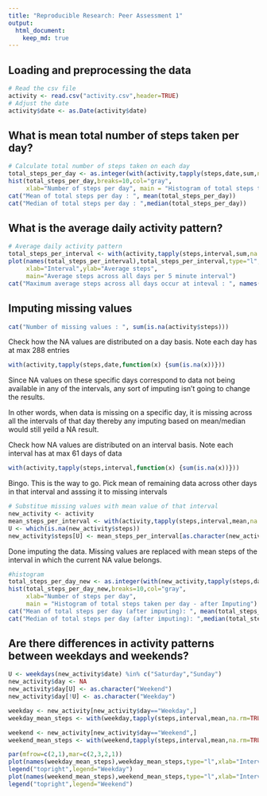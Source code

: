 ```yaml
---
title: "Reproducible Research: Peer Assessment 1"
output: 
  html_document:
    keep_md: true
---
```



## Loading and preprocessing the data
```r
# Read the csv file
activity <- read.csv("activity.csv",header=TRUE)
# Adjust the date
activity$date <- as.Date(activity$date)
```

## What is mean total number of steps taken per day?
```r
# Calculate total number of steps taken on each day
total_steps_per_day <- as.integer(with(activity,tapply(steps,date,sum,na.rm=TRUE)))
hist(total_steps_per_day,breaks=10,col="gray",
     xlab="Number of steps per day", main = "Histogram of total steps taken per day")
cat("Mean of total steps per day : ", mean(total_steps_per_day))
cat("Median of total steps per day : ",median(total_steps_per_day))
```

## What is the average daily activity pattern?
```r
# Average daily activity pattern
total_steps_per_interval <- with(activity,tapply(steps,interval,sum,na.rm=TRUE))
plot(names(total_steps_per_interval),total_steps_per_interval,type="l",
     xlab="Interval",ylab="Average steps",
     main="Average steps across all days per 5 minute interval")
cat("Maximum average steps across all days occur at inteval : ", names(total_steps_per_interval)[which.max(total_steps_per_interval)])
```


## Imputing missing values
```r
cat("Number of missing values : ", sum(is.na(activity$steps)))
```

Check how the NA values are distributed on a day basis. Note each day has at max 288 entries
```r
with(activity,tapply(steps,date,function(x) {sum(is.na(x))}))
```
Since NA values on these specific days correspond to data not being available in any of the intervals, any sort of imputing isn't going to change the results.

In other words, when data is missing on a specific day, it is missing across all the intervals of that day thereby any imputing based on mean/median would still yeild a NA result.

Check how NA values are distributed on an interval basis. Note each interval has at max 61 days of data
```r
with(activity,tapply(steps,interval,function(x) {sum(is.na(x))}))
```
Bingo. This is the way to go. Pick mean of remaining data across other days in that interval and asssing it to missing intervals
```r
# Substitue missing values with mean value of that interval
new_activity <- activity
mean_steps_per_interval <- with(activity,tapply(steps,interval,mean,na.rm=TRUE))
U <- which(is.na(new_activity$steps))
new_activity$steps[U] <- mean_steps_per_interval[as.character(new_activity$interval[U])]
```
Done imputing the data. Missing values are replaced with mean steps of the interval in which the current NA value belongs.
```r
#histogram
total_steps_per_day_new <- as.integer(with(new_activity,tapply(steps,date,sum,na.rm=TRUE)))
hist(total_steps_per_day_new,breaks=10,col="gray",
     xlab="Number of steps per day", 
     main = "Histogram of total steps taken per day - after Imputing")
cat("Mean of total steps per day (after imputing): ", mean(total_steps_per_day_new))
cat("Median of total steps per day (after imputing): ",median(total_steps_per_day_new))
```

## Are there differences in activity patterns between weekdays and weekends?
```r
U <- weekdays(new_activity$date) %in% c("Saturday","Sunday")
new_activity$day <- NA
new_activity$day[U] <- as.character("Weekend")
new_activity$day[!U] <- as.character("Weekday")

weekday <- new_activity[new_activity$day=="Weekday",]
weekday_mean_steps <- with(weekday,tapply(steps,interval,mean,na.rm=TRUE))

weekend <- new_activity[new_activity$day=="Weekend",]
weekend_mean_steps <- with(weekend,tapply(steps,interval,mean,na.rm=TRUE))

par(mfrow=c(2,1),mar=c(2,3,2,1))
plot(names(weekday_mean_steps),weekday_mean_steps,type="l",xlab="Interval", main="Average number of steps")
legend("topright",legend="Weekday")
plot(names(weekend_mean_steps),weekend_mean_steps,type="l",xlab="Interval")
legend("topright",legend="Weekend")
```